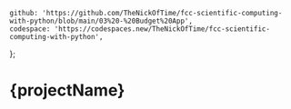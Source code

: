 	github: 'https://github.com/TheNickOfTime/fcc-scientific-computing-with-python/blob/main/03%20-%20Budget%20App',
	codespace: 'https://codespaces.new/TheNickOfTime/fcc-scientific-computing-with-python',
};

# {projectName}
